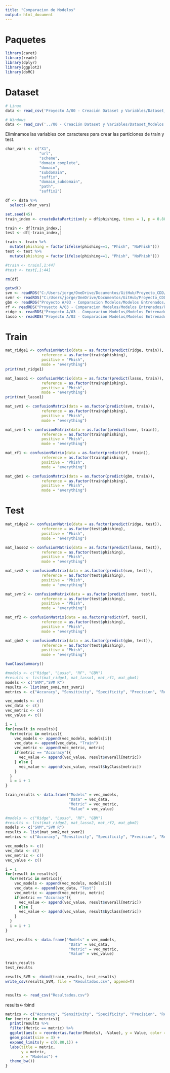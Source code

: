```yaml
---
title: "Comparacion de Modelos"
output: html_document
---
```


# Paquetes

```r
library(caret)
library(readr)
library(dplyr)
library(ggplot2)
library(doMC) 
```

# Dataset

```r
# Linux
data <- read_csv('Proyecto A/00 - Creación Dataset y Variables/Dataset_Modelos.csv')
```
```r
# Windows
data <- read_csv('../00 - Creación Dataset y Variables/Dataset_Modelos.csv')
```

Eliminamos las variables con caracteres para crear las particiones de train y test.

```r
char_vars <- c("X1", 
               "url", 
               "scheme", 
               "domain_complete", 
               "domain", 
               "subdomain", 
               "suffix", 
               "domain_subdomain", 
               "path", 
               "suffix2")

df <- data %>%
  select(-char_vars)
```

```r
set.seed(45)
train_index <- createDataPartition(y = df$phishing, times = 1, p = 0.80, list = FALSE)

train <- df[train_index,]
test <- df[-train_index,]

train <- train %>%
  mutate(phishing = factor(ifelse(phishing==1, "Phish", "NoPhish")))
test <- test %>%
  mutate(phishing = factor(ifelse(phishing==1, "Phish", "NoPhish")))

#train <- train[,1:44]
#test <- test[,1:44]

rm(df)
```



```r
getwd()
svm <- readRDS("C:/Users/jorge/OneDrive/Documentos/GitHub/Proyecto_CDD/Proyecto A/03 - Comparacion Modelos/Modelos Entrenados/SVC.rds")
svmr <- readRDS("C:/Users/jorge/OneDrive/Documentos/GitHub/Proyecto_CDD/Proyecto A/03 - Comparacion Modelos/Modelos Entrenados/SVCR.rds")
gbm <- readRDS("Proyecto A/03 - Comparacion Modelos/Modelos Entrenados/GBM.rds")
rf <- readRDS("Proyecto A/03 - Comparacion Modelos/Modelos Entrenados/RF.rds")
ridge <- readRDS("Proyecto A/03 - Comparacion Modelos/Modelos Entrenados/Ridge.rds")
lasso <- readRDS("Proyecto A/03 - Comparacion Modelos/Modelos Entrenados/Lasso.rds")
```

# Train

```r
mat_ridge1 <- confusionMatrix(data = as.factor(predict(ridge, train)),
                reference = as.factor(train$phishing),
                positive = "Phish",
                mode = "everything")
print(mat_ridge1)
```


```r
mat_lasso1 <- confusionMatrix(data = as.factor(predict(lasso, train)),
                reference = as.factor(train$phishing),
                positive = "Phish",
                mode = "everything")
print(mat_lasso1)
```

```r
mat_svm1 <- confusionMatrix(data = as.factor(predict(svm, train)),
                reference = as.factor(train$phishing),
                positive = "Phish",
                mode = "everything")
```

```r
mat_svmr1 <- confusionMatrix(data = as.factor(predict(svmr, train)),
                reference = as.factor(train$phishing),
                positive = "Phish",
                mode = "everything")
```

```r
mat_rf1 <- confusionMatrix(data = as.factor(predict(rf, train)),
                reference = as.factor(train$phishing),
                positive = "Phish",
                mode = "everything")
```

```r
mat_gbm1 <- confusionMatrix(data = as.factor(predict(gbm, train)),
                reference = as.factor(train$phishing),
                positive = "Phish",
                mode = "everything")
```

# Test

```r
mat_ridge2 <- confusionMatrix(data = as.factor(predict(ridge, test)),
                reference = as.factor(test$phishing),
                positive = "Phish",
                mode = "everything")
```

```r
mat_lasso2 <- confusionMatrix(data = as.factor(predict(lasso, test)),
                reference = as.factor(test$phishing),
                positive = "Phish",
                mode = "everything")
```

```r
mat_svm2 <- confusionMatrix(data = as.factor(predict(svm, test)),
                reference = as.factor(test$phishing),
                positive = "Phish",
                mode = "everything")
```

```r
mat_svmr2 <- confusionMatrix(data = as.factor(predict(svmr, test)),
                reference = as.factor(test$phishing),
                positive = "Phish",
                mode = "everything")
```


```r
mat_rf2 <- confusionMatrix(data = as.factor(predict(rf, test)),
                reference = as.factor(test$phishing),
                positive = "Phish",
                mode = "everything")
```

```r
mat_gbm2 <- confusionMatrix(data = as.factor(predict(gbm, test)),
                reference = as.factor(test$phishing),
                positive = "Phish",
                mode = "everything")
```



```r
twoClassSummary()
```



```r
#models <- c("Ridge", "Lasso", "RF", "GBM")
#results <- list(mat_ridge1, mat_lasso1, mat_rf1, mat_gbm1)
models <- c("SVM","SVM R")
results <- list(mat_svm1,mat_svmr1)
metrics <- c("Accuracy", "Sensitivity", "Specificity", "Precision", "Recall")

vec_models <- c()
vec_data <- c()
vec_metric <- c()
vec_value <- c()

i = 1
for(result in results){
  for(metric in metrics){
    vec_models <- append(vec_models, models[i])
    vec_data <- append(vec_data, "Train")
    vec_metric <- append(vec_metric, metric)
    if(metric == "Accuracy"){
      vec_value <- append(vec_value, result$overall[metric])  
    } else {
      vec_value <- append(vec_value, result$byClass[metric])  
    }
  }
  i = i + 1
}

train_results <- data.frame("Models" = vec_models,
                            "Data" = vec_data,
                            "Metric" = vec_metric,
                            "Value" = vec_value)

```

```r
#models <- c("Ridge", "Lasso", "RF", "GBM")
#results <- list(mat_ridge2, mat_lasso2, mat_rf2, mat_gbm2)
models <- c("SVM","SVM R")
results <- list(mat_svm2,mat_svmr2)
metrics <- c("Accuracy", "Sensitivity", "Specificity", "Precision", "Recall")

vec_models <- c()
vec_data <- c()
vec_metric <- c()
vec_value <- c()

i = 1
for(result in results){
  for(metric in metrics){
    vec_models <- append(vec_models, models[i])
    vec_data <- append(vec_data, "Test")
    vec_metric <- append(vec_metric, metric)
    if(metric == "Accuracy"){
      vec_value <- append(vec_value, result$overall[metric])  
    } else {
      vec_value <- append(vec_value, result$byClass[metric])  
    }
  }
  i = i + 1
}

test_results <- data.frame("Models" = vec_models,
                            "Data" = vec_data,
                            "Metric" = vec_metric,
                            "Value" = vec_value)

```
```r
train_results
test_results
```

```r
results_SVM <- rbind(train_results, test_results)
write_csv(results_SVM, file = "Resultados.csv", append=T)
```
```r

```


```r
results <- read_csv("Resultados.csv")
```
results<-rbind

```r
metrics <- c("Accuracy", "Sensitivity", "Specificity", "Precision", "Recall")
for (metric in metrics){
  print(results %>%
  filter(Metric == metric) %>%
  ggplot(aes(x = reorder(as.factor(Models), -Value), y = Value, color = Data)) +
  geom_point(size = 3) +
  expand_limits(y = c(0.80,1)) +
  labs(title = metric,
       y = metric,
       x = "Modelos") +
  theme_bw())
}
```


